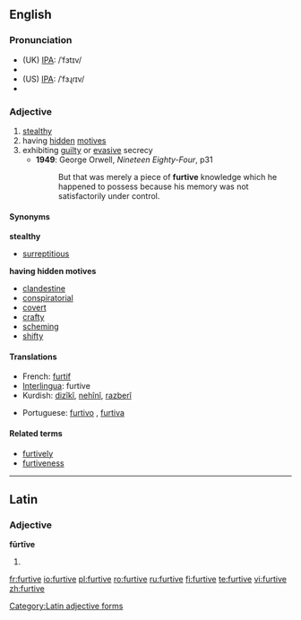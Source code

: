 ==English==

===Pronunciation===
*(UK) [[IPA]]: /ˈfɜtɪv/
*{{audio|en-uk-Furtive.ogg|Audio (UK)}}
*(US) [[IPA]]: /ˈfɜɻɾɪv/
*{{audio|en-us-furtive.ogg|Audio (US)}}

===Adjective===
{{en-adj}}

# [[stealthy]]
# having [[hidden]] [[motive]]s
# exhibiting [[guilty]] or [[evasive]] secrecy
#*'''1949''': George Orwell, ''Nineteen Eighty-Four'', p31
#*:But that was merely a piece of '''furtive''' knowledge which he happened to possess because his memory was not satisfactorily under control.

====Synonyms====
'''stealthy'''
*[[surreptitious]]

'''having hidden motives'''
*[[clandestine]]
*[[conspiratorial]]
*[[covert]]
*[[crafty]]
*[[scheming]]
*[[shifty]]

====Translations====
{{top}}
*French: [[furtif]]
*[[Interlingua]]: furtive
*Kurdish: [[dizîkî]], [[nehînî]], [[razberî]]
{{mid}}
*Portuguese: [[furtivo]] {{m}}, [[furtiva]] {{f}}
{{bottom}}

====Related terms====
* [[furtively]]
* [[furtiveness]]

----

==Latin==

===Adjective===
'''fūrtīve'''

# {{inflection of|furtivus#Latin|fūrtīvus|m|voc|s}}

[[Category:Latin adjective forms]]

[[fr:furtive]]
[[io:furtive]]
[[pl:furtive]]
[[ro:furtive]]
[[ru:furtive]]
[[fi:furtive]]
[[te:furtive]]
[[vi:furtive]]
[[zh:furtive]]